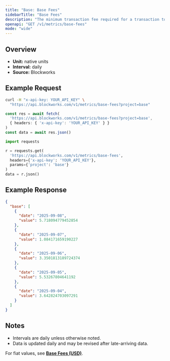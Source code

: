 ```yaml
---
title: "Base: Base Fees"
sidebarTitle: "Base Fees"
description: "The minimum transaction fee required for a transaction to be included in a block"
openapi: "GET /v1/metrics/base-fees"
mode: "wide"
---
```


## Overview

- **Unit:** native units
- **Interval:** daily
- **Source:** Blockworks

## Example Request

<CodeGroup>

```bash cURL
curl -H "x-api-key: YOUR_API_KEY" \
  "https://api.blockworks.com/v1/metrics/base-fees?project=base"
```

```typescript TypeScript
const res = await fetch(
  'https://api.blockworks.com/v1/metrics/base-fees?project=base',
  { headers: { 'x-api-key': 'YOUR_API_KEY' } }
)
const data = await res.json()
```

```python Python
import requests

r = requests.get(
  'https://api.blockworks.com/v1/metrics/base-fees',
  headers={'x-api-key': 'YOUR_API_KEY'},
  params={'project': 'base'}
)
data = r.json()
```

</CodeGroup>

## Example Response

```json
{
  "base": [
    {
      "date": "2025-09-08",
      "value": 5.718094779452854
    },
    {
      "date": "2025-09-07",
      "value": 1.084171659190227
    },
    {
      "date": "2025-09-06",
      "value": 3.3501813189724374
    },
    {
      "date": "2025-09-05",
      "value": 5.53267804641192
    },
    {
      "date": "2025-09-04",
      "value": 3.642824703097291
    }
  ]
}
```

## Notes
- Intervals are daily unless otherwise noted.
- Data is updated daily and may be revised after late-arriving data.

<Note>For fiat values, see **[Base Fees (USD)](./base-fees-usd)**.</Note>